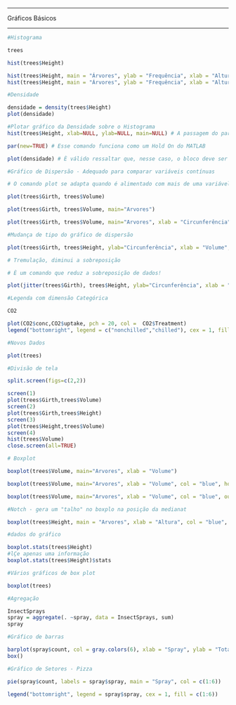 ------------

Gráficos Básicos

-------------


```r

#Histograma

trees

hist(trees$Height)

hist(trees$Height, main = "Árvores", ylab = "Frequência", xlab = "Altura", col = "blue")
hist(trees$Height, main = "Árvores", ylab = "Frequência", xlab = "Altura", col = "green", density = 10, breaks = 50)
```

```r

#Densidade 

densidade = density(trees$Height)
plot(densidade)
```



```r
#Plotar gráfico da Densidade sobre o Histograma
hist(trees$Height, xlab=NULL, ylab=NULL, main=NULL) # A passagem do parâmetro NULL faz com que não sejam exibidos os textos padrão nos eixot, pois vamos fazer a sobreposição de gráficos

par(new=TRUE) # Esse comando funciona como um Hold On do MATLAB

plot(densidade) # È válido ressaltar que, nesse caso, o bloco deve ser executado de uma só vez, com o comando Ctrl + Shift + Enter


```


```r

#Gráfico de Dispersão - Adequado para comparar variáveis contínuas 

# O comando plot se adapta quando é alimentado com mais de uma variável

plot(trees$Girth, trees$Volume)

plot(trees$Girth, trees$Volume, main="Arvores")

plot(trees$Girth, trees$Volume, main="Arvores", xlab = "Circunferência", ylab = "Volume", col = "blue", pch = 20) # O parêmetro PCH muda o forma do elemento gráfico
```


```r

#Mudança de tipo do gráfico de dispersão

plot(trees$Girth, trees$Height, ylab="Circunferência", xlab = "Volume", col = "blue", main="Árvore", pch = 20, type = "l")
```


```r

# Tremulação, diminui a sobreposição

# È um comando que reduz a sobreposição de dados!

plot(jitter(trees$Girth), trees$Height, ylab="Circunferência", xlab = "Volume", col = "blue", main="Árvore")

```


```r

#Legenda com dimensão Categórica

CO2

plot(CO2$conc,CO2$uptake, pch = 20, col =  CO2$Treatment)
legend("bottomright", legend = c("nonchilled","chilled"), cex = 1, fill=c("black","red"))
```



```r

#Novos Dados

plot(trees)
```


```r

#Divisão de tela

split.screen(figs=c(2,2))

screen(1)
plot(trees$Girth,trees$Volume)
screen(2)
plot(trees$Girth,trees$Height)
screen(3)
plot(trees$Height,trees$Volume)
screen(4)
hist(trees$Volume)
close.screen(all=TRUE)

```

```r

# Boxplot

boxplot(trees$Volume, main="Arvores", xlab = "Volume")

boxplot(trees$Volume, main="Arvores", xlab = "Volume", col = "blue", horizontal = TRUE)

boxplot(trees$Volume, main="Arvores", xlab = "Volume", col = "blue", outline = FALSE)
```

```r
#Notch - gera um "talho" no boxplo na posição da medianat

boxplot(trees$Height, main = "Arvores", xlab = "Altura", col = "blue", notch = TRUE)

#dados do gráfico

boxplot.stats(trees$Height)
#lÇe apenas uma informação
boxplot.stats(trees$Height)$stats
```


```r
#Vários gráficos de box plot

boxplot(trees)
```

```r

#Agregação

InsectSprays
spray = aggregate(. ~spray, data = InsectSprays, sum)
spray
```


```r

#Gráfico de barras

barplot(spray$count, col = gray.colors(6), xlab = "Spray", ylab = "Total", names.art = spray$spray)
box()
```


```r

#Gráfico de Setores - Pizza

pie(spray$count, labels = spray$spray, main = "Spray", col = c(1:6))

legend("bottomright", legend = spray$spray, cex = 1, fill = c(1:6))
```


```r


```


